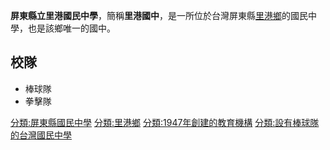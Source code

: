 {{Refimprove|time=2022-06-16T15:31:52+00:00}}
{{Infobox_School
|name           =屏東縣立里港國民中學
|other_name     =
|image          =
|motto          =
|established    =1947年6月
|type           =縣立[[國民中學|國民中學]]
|district       =[[屏東縣|屏東縣]][[里港鄉|里港鄉]]
|principal      =黃賢德
|grades         =一到三年級
|faculty        =
|staff          =
|students       =
|address        =屏東縣里港鄉春林村里中路10號 
|tel            =08-7752029  
|website        =https://www.lgjh.ptc.edu.tw/
}}

'''屏東縣立里港國民中學'''，簡稱'''里港國中'''，是一所位於台灣屏東縣[[里港鄉|里港鄉]]的國民中學，也是該鄉唯一的國中。

==校隊==
*棒球隊
*拳擊隊

{{屏東縣國民中小學}}

[[分類:屏東縣國民中學|分類:屏東縣國民中學]]
[[分類:里港鄉|分類:里港鄉]]
[[分類:1947年創建的教育機構|分類:1947年創建的教育機構]]
[[分類:設有棒球隊的台灣國民中學|分類:設有棒球隊的台灣國民中學]]